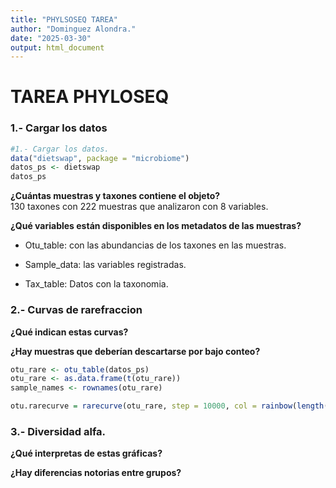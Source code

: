 ```yaml
---
title: "PHYLSOSEQ TAREA"
author: "Dominguez Alondra."
date: "2025-03-30"
output: html_document
---
```


# **TAREA PHYLOSEQ**

### **1.- Cargar los datos** 

```r
#1.- Cargar los datos.
data("dietswap", package = "microbiome")
datos_ps <- dietswap
datos_ps

```

**¿Cuántas muestras y taxones contiene el objeto?**\
130 taxones con 222 muestras que analizaron con 8 variables.

**¿Qué variables están disponibles en los metadatos de las muestras?**

-   Otu_table: con las abundancias de los taxones en las muestras.

-   Sample_data: las variables registradas.

-   Tax_table: Datos con la taxonomia.

### **2.- Curvas de rarefraccion**

**¿Qué indican estas curvas?**

**¿Hay muestras que deberían descartarse por bajo conteo?**

```r
otu_rare <- otu_table(datos_ps) 
otu_rare <- as.data.frame(t(otu_rare)) 
sample_names <- rownames(otu_rare) 

otu.rarecurve = rarecurve(otu_rare, step = 10000, col = rainbow(length(otu_rare)))
```

### 3.- **Diversidad alfa.**  
**¿Qué interpretas de estas gráficas?**  


**¿Hay diferencias notorias entre grupos?**  


